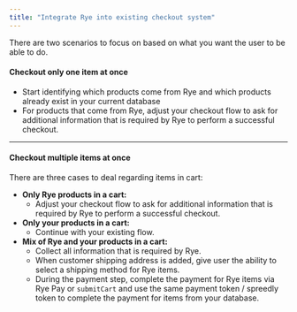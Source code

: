 ```yaml
---
title: "Integrate Rye into existing checkout system"
---
```


There are two scenarios to focus on based on what you want the user to be able to do.

#### Checkout only one item at once

* Start identifying which products come from Rye and which products already exist in your current database
* For products that come from Rye, adjust your checkout flow to ask for additional information that is required by Rye to perform a successful checkout.
  
---

  
#### Checkout multiple items at once

There are three cases to deal regarding items in cart:

  
* **Only Rye products in a cart:**  
   * Adjust your checkout flow to ask for additional information that is required by Rye to perform a successful checkout.
* **Only your products in a cart:**  
   * Continue with your existing flow.
* **Mix of Rye and your products in a cart:**  
   * Collect all information that is required by Rye.  
   * When customer shipping address is added, give user the ability to select a shipping method for Rye items.  
   * During the payment step, complete the payment for Rye items via Rye Pay or `submitCart` and use the same payment token / spreedly token to complete the payment for items from your database.